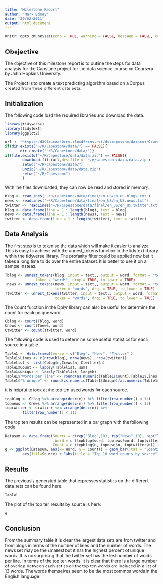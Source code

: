 ```yaml
---
title: "Milestone Report"
author: "Mark Edney"
date: "20/02/2021"
output: html_document
---
```


```r
knitr::opts_chunk$set(echo = TRUE, warning = FALSE, message = FALSE, cache = TRUE)
```

## Obejective
The objective of this milestone report is to outline the steps for data analysis
for the Capstone project for the data science course on Coursera by John Hopkins
University. 

The Project is to create a text predicting algorithm based on a Corpus created from
three different data sets.

## Initialization

The following code load the required libraries and download the data.

```r
library(tidyverse)
library(tidytext)
library(ggplot2)

url <- "https://d396qusza40orc.cloudfront.net/dsscapstone/dataset/Coursera-SwiftKey.zip"
if(dir.exists("~/R/Capestone/data/") == FALSE){
       dir.create("~/R/Capestone/data/")}
if(file.exists("~/R/Capestone/data/data.zip") == FALSE){
        download.file(url,destfile = "~/R/Capestone/data/data.zip")
        setwd("~/R/Capestone/data/")
        unzip("~/R/Capestone/data/data.zip")
        setwd("~/R/Capestone")
        }
```

With the files downloaded, they can now be read and stored in memory. 

```r
blog <- readLines("~/R/Capestone/data/final/en_US/en_US.blogs.txt")
news <- readLines("~/R/Capestone/data/final/en_US/en_US.news.txt")
twitter <- readLines("~/R/Capestone/data/final/en_US/en_US.twitter.txt")
blog <- data.frame(line = 1 : length(blog), text = blog)
news <- data.frame(line = 1 : length(news), text = news)
twitter <- data.frame(line = 1 : length(twitter), text = twitter)
```

## Data Analysis

The first step is to tokenise the data which will make it easier to analyze. This 
is easy to achieve with the unnest_tokens function in the tidytext library within
the tidyverse library. The profanity filter could be applied now but it takes a long
time to do over the entire dataset. It is better to use it on a sample instead. 

```r
Tblog <- unnest_tokens(blog, input = text,, output = word, format = "text",
              token = "words", drop = TRUE, to_lower = TRUE)
Tnews <- unnest_tokens(news, input = text,, output = word, format = "text",
                       token = "words", drop = TRUE, to_lower = TRUE)
Ttwitter <- unnest_tokens(twitter, input = text,, output = word, format = "text",
                       token = "words", drop = TRUE, to_lower = TRUE)
```

The Count function in the Dplyr library can also be useful for determine the count
for each unique word. 

```r
Cblog <- count(Tblog, word)
Cnews <- count(Tnews, word)
Ctwitter <- count(Ttwitter, word)
```

The following code is used to determine some useful statistics for each source 
in a table

```r
Table1 <- data.frame(Source = c("Blog", "News", "Twitter"))
Table1$Lines <- c(nrow(blog), nrow(news), nrow(twitter))
Tablelist <- list(Cblog$n,Cnews$n, Ctwitter$n)
Table1$Count <- lapply(Tablelist, sum)
Table1$Unique <- lapply(Tablelist, length)
Table1$"Words per line" <- round(as.numeric(Table1$Count)/Table1$Lines,1)
Table1$"% unique" <- round(as.numeric(Table1$Unique)/as.numeric(Table1$Count)*100,1)
```

It is helpful to look at the top ten used words for each source.

```r
topblog <- Cblog %>% arrange(desc(n)) %>% filter(row_number() < 11)
topnews <- Cnews %>% arrange(desc(n)) %>% filter(row_number() < 11)
toptwitter <- Ctwitter %>% arrange(desc(n)) %>% 
        filter(row_number() < 11)
```

The top ten results can be represented in a bar graph with the following code:
```r
Datasum <- data.frame(Source = c(rep("Blog",10), rep("News",10), rep("Twitter",10))
                      ,Word = c (topblog$word, topnews$word, toptwitter$word),
                      Count = c (topblog$n, topnews$n, toptwitter$n))
g <- ggplot(Datasum, aes(x= Word, y = Count)) + geom_bar(stat = "identity") + 
        aes(fill=Source) + labs(title = "Top 10 word counts by source") 
```


## Results

The previously generated table that expresses statistics on the different data sets
can be found here:
```r
Table1
```

The plot of the top ten results by source is here:
```r
g
```

## Conclusion

From the summary table it is clear the largest data sets are from twitter and from blogs
 in terms of the number of lines and the number of words. The news set may be the smallest 
 but it has the highest percent of unique words. It is no surprising that the twitter set
 has the lest number of words per line. In terms of the top ten words, it is clear that 
 there is a large number of overlap between each set as all the top ten words are included
 in a list of 13 words. The words themselves seem to be the most common words in the 
 English language. 